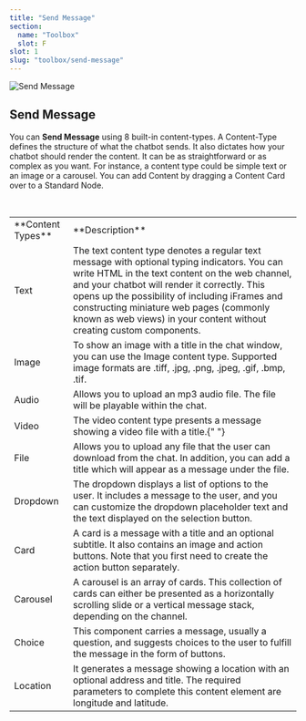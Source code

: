 ```yaml
---
title: "Send Message"
section:
  name: "Toolbox"
  slot: F
slot: 1
slug: "toolbox/send-message"
---
```


![Send Message](/toolbox-1-cover.png)

## Send Message

You can **Send Message** using 8 built-in content-types. A Content-Type defines the structure of what the chatbot sends. It also dictates how your chatbot should render the content. It can be as straightforward or as complex as you want. For instance, a content type could be simple text or an image or a carousel.
You can add Content by dragging a Content Card over to a Standard Node.

<br />
<Table>
  <Tr>
    <Td>**Content Types**</Td>
    <Td>**Description**</Td>
  </Tr>
  <Tr>
    <Td>Text</Td>
    <Td>
      The text content type denotes a regular text message with optional typing
      indicators. You can write HTML in the text content on the web channel, and
      your chatbot will render it correctly. This opens up the possibility of
      including iFrames and constructing miniature web pages (commonly known as
      web views) in your content without creating custom components.
    </Td>
  </Tr>
  <Tr>
    <Td>Image</Td>
    <Td>
      To show an image with a title in the chat window, you can use the Image
      content type. Supported image formats are .tiff, .jpg, .png, .jpeg, .gif,
      .bmp, .tif.
    </Td>
  </Tr>
  <Tr>
    <Td>Audio</Td>
    <Td>
      Allows you to upload an mp3 audio file. The file will be playable within
      the chat.
    </Td>
  </Tr>
  <Tr>
    <Td>Video</Td>
    <Td>
      The video content type presents a message showing a video file with a
      title.{" "}
    </Td>
  </Tr>
  <Tr>
    <Td>File</Td>
    <Td>
      Allows you to upload any file that the user can download from the chat. In
      addition, you can add a title which will appear as a message under the
      file.
    </Td>
  </Tr>
  <Tr>
    <Td>Dropdown</Td>
    <Td>
      The dropdown displays a list of options to the user. It includes a message
      to the user, and you can customize the dropdown placeholder text and the
      text displayed on the selection button.
    </Td>
  </Tr>
  <Tr>
    <Td>Card</Td>
    <Td>
      A card is a message with a title and an optional subtitle. It also
      contains an image and action buttons. Note that you first need to create
      the action button separately.
    </Td>
  </Tr>
  <Tr>
    <Td>Carousel</Td>
    <Td>
      A carousel is an array of cards. This collection of cards can either be
      presented as a horizontally scrolling slide or a vertical message stack,
      depending on the channel.
    </Td>
  </Tr>
  <Tr>
    <Td>Choice</Td>
    <Td>
      This component carries a message, usually a question, and suggests choices
      to the user to fulfill the message in the form of buttons.
    </Td>
  </Tr>
  <Tr>
    <Td>Location</Td>
    <Td>
      It generates a message showing a location with an optional address and
      title. The required parameters to complete this content element are
      longitude and latitude.
    </Td>
  </Tr>
</Table>
